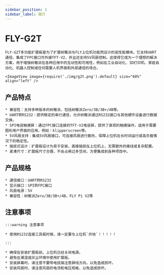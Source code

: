 ---
sidebar_position: 1
sidebar_label: 简介
---


# FLY-G2T

    FLY-G2T多功能扩展板是为了扩展树莓派与FLY上位机功能而设计的高性能模块。它支持UART通信，集成了FPC接口可外接TFT-V2，并且还支持5V风扇控制。这使得它成为一个理想的解决方案，用于增强树莓派在各种应用中的互动性和可用性，例如在工业自动化、3D打印机、家庭自动化、机器人控制或任何需要人机界面和外部通信的场合。

    <ImageView image={require('./img/g2t.png').default} size="60%" align="left" />

## 产品特点

    * 兼容性：支持多种版本的树莓派，包括树莓派Zero/3B/3B+/4B等。
    * UART转RS232：提供稳定的串行通信，允许树莓派通过RS232接口与其他硬件设备进行数据交换。
    * SPI电容触摸屏：通过FPC接口连接的TFT-V2电容屏，提供了直观的触摸操作，适用于需要图形用户界面的应用，例如：klipperscreen等。
    * 5V风扇支持：集成5V风扇接口，可连接风扇进行散热，保障上位机在长时间运行或高负载情况下的稳定性。
    * 插拔式设计：扩展板设计为易于安装，直接插拔在上位机上，无需额外的接线或复杂配置。
    * 紧凑尺寸：扩展板尺寸合理，不会占用过多空间，方便集成到各种项目中。

## 产品规格

    * 通信接口：UART转RS232
    * 显示接口：SPI转FPC接口
    * 风扇电源：5V
    * 兼容性：树莓派Zero/3B/3B+/4B，FLY Pi V2等

## 注意事项

    :::warning 注意事项

    * 使用RS232连接工具板时候，请一定要与上位机`共地`！！！！！

    :::

    * 确保在安装扩展板前，上位机已经关闭电源。
    * 避免在潮湿或灰尘环境中使用扩展板。
    * 安装屏幕时，请注意不要带电拔插注意屏线方向，以免造成损坏。
    * 安装风扇时，请注意风扇的电流和电压规格，以免造成损坏。
